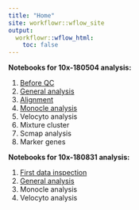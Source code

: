 ```yaml
---
title: "Home"
site: workflowr::wflow_site
output:
  workflowr::wflow_html:
    toc: false
---
```


<b>Notebooks for 10x-180504 analysis:</b><ol>
<li>[Before QC](10x-180504-beforeQC.html)
<li>[General analysis](10x-180504-general-analysis.html)</li>
<li>[Alignment](10x-180504-alignment.html)</li>
<li>[Monocle analysis](10x-180504-monocle.html)</li>
<li>Velocyto analysis</li>
<li>Mixture cluster</li>
<li>Scmap analysis</li>
<li>Marker genes</li>
</ol>

<b>Notebooks for 10x-180831 analysis:</b><ol>
<li>[First data inspection](10x-180831-first-inspection.html)</li>
<li>[General analysis](10x-180831-general-analysis.html)</li>
<li>Monocle analysis</li>
<li>Velocyto analysis</li>
</ol>
